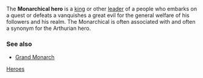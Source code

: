 The '''Monarchical hero''' is a [[king]] or other [[leader]] of a people who embarks on a quest or defeats a vanquishes a great evil for the general welfare of his followers and his realm. The Monarchical is often associated with and often a synonym for the Arthurian hero.

===See also===
* [[Grand Monarch]]


[[Category:Hero|Heroes]]

{{myth-stub}}